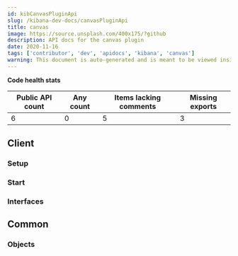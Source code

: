 ```yaml
---
id: kibCanvasPluginApi
slug: /kibana-dev-docs/canvasPluginApi
title: canvas
image: https://source.unsplash.com/400x175/?github
description: API docs for the canvas plugin
date: 2020-11-16
tags: ['contributor', 'dev', 'apidocs', 'kibana', 'canvas']
warning: This document is auto-generated and is meant to be viewed inside our experimental, new docs system. Reach out in #docs-engineering for more info.
---
```






**Code health stats**

| Public API count  | Any count | Items lacking comments | Missing exports |
|-------------------|-----------|------------------------|-----------------|
| 6 | 0 | 5 | 3 |

## Client

### Setup
<DocDefinitionList data={[canvasObj.client.setup]}/>

### Start
<DocDefinitionList data={[canvasObj.client.start]}/>

### Interfaces
<DocDefinitionList data={canvasObj.client.interfaces}/>

## Common

### Objects
<DocDefinitionList data={canvasObj.common.objects}/>


